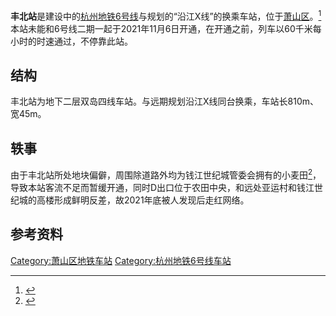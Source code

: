 {{HZ Future infrastructure}}
{{Infobox station
|name = 丰北站
|eng_name = Fengbei Station
|former = 
|linecolour = {{杭州地铁颜色|6|s}}
|image = Fengbei subway station Jan 2022.jpg
|caption = 丰北站D口
|code = 
|address = {{CHN}}[[浙江省|浙江省]][[杭州市|杭州市]][[萧山区|萧山区]]<br/>[[盈丰街道|盈丰街道]]平澜路民祥路口
|coordinates = {{coord|30.249295|120.243411|format=dms|display=inline,title}}
|structure = 地下车站
|interchange = 
|hall = 地下站厅
|line = {{杭州地铁路线标志|6|full}}
|opened = 预计2020年
|platform = 2个岛式站台
|exits = 
|first = 
|last = 
|adjacent = 
{{Adjacent stations|system=HZM
|line1=6|left1=钱江世纪城|right1=亚运村|type1=在建
}}
|route_map=
}}
'''丰北站'''是建设中的[[杭州地铁6号线|杭州地铁6号线]]与规划的“沿江X线”的换乘车站，位于[[萧山区|萧山区]]。<ref >{{cite web |url=http://hznews.hangzhou.com.cn/chengshi/content/2013-12/18/content_5006059.htm |language= |title=杭州地铁二期建设规划有两个重要变化 |publisher=杭州网 |date=2013-12-18 |accessdate= |archive-date=2013-12-19 |archive-url=https://web.archive.org/web/20131219010335/http://hznews.hangzhou.com.cn/chengshi/content/2013-12/18/content_5006059.htm |dead-url=no }}</ref>本站未能和6号线二期一起于2021年11月6日开通，在开通之前，列车以60千米每小时的时速通过，不停靠此站。

== 结构 ==
丰北站为地下二层双岛四线车站。与远期规划沿江X线同台换乘，车站长810m、宽45m。

== 轶事 ==
由于丰北站所处地块偏僻，周围除道路外均为钱江世纪城管委会拥有的小麦田<ref>{{cite web |title=杭州最孤独的地铁站走红之后 |url=https://baijiahao.baidu.com/s?id=1721989178330393084&wfr=spider&for=pc}}</ref>，导致本站客流不足而暂缓开通，同时D出口位于农田中央，和远处亚运村和钱江世纪城的高楼形成鲜明反差，故2021年底被人发现后走红网络。

== 参考资料 ==
{{reflist}}

{{杭州地铁6号线}}
[[Category:萧山区地铁车站|Category:萧山区地铁车站]]
[[Category:杭州地铁6号线车站|Category:杭州地铁6号线车站]]